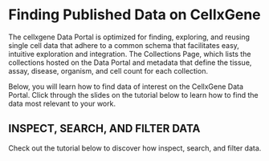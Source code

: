 # Finding Published Data on CellxGene

The cellxgene Data Portal is optimized for finding, exploring, and reusing single cell data that adhere to a common schema that facilitates easy, intuitive exploration and integration. The Collections Page, which lists the collections hosted on the Data Portal and metadata that define the tissue, assay, disease, organism, and cell count for each collection.

Below, you will learn how to find data of interest on the CellxGene Data Portal. Click through the slides on the tutorial below to learn how to find the data most relevant to your work.

## INSPECT, SEARCH, AND FILTER DATA

Check out the tutorial below to discover how inspect, search, and filter data.

<EmbeddedGoogleSlides src="https://docs.google.com/presentation/d/1FFeHuca_pqOjmbV9H4MaoYhdspIahCNcUrVQrCdqK7I/edit?usp=sharing" />
